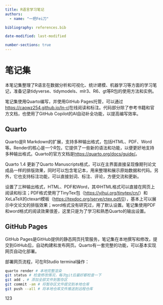 ```yaml
---
title: R语言学习笔记
authors:
  - name: "一把Fei刀"

bibliography: references.bib

date-modified: last-modified

number-sections: true
---
```


# 笔记集 {.unnumbered}

本笔记集整理了R语言在数据分析和可视化、统计建模、机器学习等方面的学习笔记，准备记录tidyverse、tidymodels、mlr3、R6、gt等R包的使用方法和实例。

笔记集使用Quarto编写，并使用GitHub Pages托管，可以通过<https://caowz254.github.io/ln-r/>在线阅读和标注。代码部分除了参考书籍和官方文档，也使用了GitHub Copilot的AI自动补全功能，以提高编写效率。

## Quarto

Quarto是R Markdown的扩展，支持多种输出格式，包括HTML、PDF、Word等。Render的核心是一个R包，它提供了一些新的语法和功能，以便更好地支持多种输出格式。Quarto的官方文档是<https://quarto.org/docs/guide/>。

Quarto 1.4 更新了Quarto Manuscripts格式，可以在主界面直接呈现像期刊论文成品一样的排版效果，同时可以包含笔记本，用来整理和展示原始数据和代码。另外，它也支持标注功能，可以直接划词、标注、评论，方便交流和更新。

设置了三种输出格式，HTML、PDF和Word，其中HTML格式可以直接在网页上阅读和标注；PDF格式使用了TinyTex包（<https://yihui.org/tinytex/cn/>）和XeLaTeX的ctexart模板（<https://texdoc.org/serve/ctex.pdf/0>），基本上可以展示中文论文的排版效果；word格式没有研究过，用了默认设置。笔记集使用PDF和word格式的阅读效果很差，这里只是为了学习和熟悉Quarto的输出设置。

## GitHub Pages

GitHub Pages是GitHub提供的静态网页托管服务，笔记集在本地撰写和修改，提交到GitHub后，自动构建和发布网页。Quarto有一套完整的功能，可以基本实现网页自动化部署。

:::callout-important
部署网页流程，可在RStudio terminal操作：

```bash
quarto render # 本地完整渲染
git status # 检查修改情况，每次git后最好都检查一下
git add . # 添加全部文件到暂存区
git commit -am # 将暂存区文件提交到本地仓库
git push --all # 将本地仓库文件推送到远程仓库
```
:::

123
